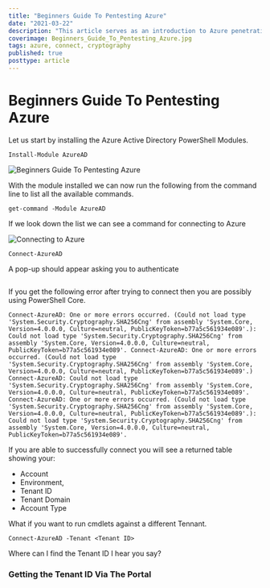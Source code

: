 ```yaml
---
title: "Beginners Guide To Pentesting Azure"
date: "2021-03-22"
description: "This article serves as an introduction to Azure penetration testing."
coverimage: Beginners_Guide_To_Pentesting_Azure.jpg
tags: azure, connect, cryptography
published: true
posttype: article
---
```

# Beginners Guide To Pentesting Azure

Let us start by installing the Azure Active Directory PowerShell Modules.

```
Install-Module AzureAD
```

<img src="fc3f3cf0-9981-42f0-8a46-62d1a50b6286.png" class="img-fluid" alt="Beginners Guide To Pentesting Azure">

With the module installed we can now run the following from the command line to list all the available commands. 

```
get-command -Module AzureAD
```

If we look down the list we can see a command for connecting to Azure 

<img src="c3a9c547-7ef9-4f8d-8e5c-fd81d074a561.png" class="img-fluid" alt="Connecting to Azure">

```
Connect-AzureAD
```

A pop-up should appear asking you to authenticate 

<img src="05931e0d-0154-4591-99fd-5a11d6d3f6e7.png" class="img-fluid" alt="">


If you get the following error after trying to connect then you are possibly using PowerShell Core. 

`Connect-AzureAD: One or more errors occurred. (Could not load type 'System.Security.Cryptography.SHA256Cng' from assembly 'System.Core, Version=4.0.0.0, Culture=neutral, PublicKeyToken=b77a5c561934e089'.): Could not load type 'System.Security.Cryptography.SHA256Cng' from assembly 'System.Core, Version=4.0.0.0, Culture=neutral, PublicKeyToken=b77a5c561934e089'.
Connect-AzureAD: One or more errors occurred. (Could not load type 'System.Security.Cryptography.SHA256Cng' from assembly 'System.Core, Version=4.0.0.0, Culture=neutral, PublicKeyToken=b77a5c561934e089'.)
Connect-AzureAD: Could not load type 'System.Security.Cryptography.SHA256Cng' from assembly 'System.Core, Version=4.0.0.0, Culture=neutral, PublicKeyToken=b77a5c561934e089'.
Connect-AzureAD: One or more errors occurred. (Could not load type 'System.Security.Cryptography.SHA256Cng' from assembly 'System.Core, Version=4.0.0.0, Culture=neutral, PublicKeyToken=b77a5c561934e089'.): Could not load type 'System.Security.Cryptography.SHA256Cng' from assembly 'System.Core, Version=4.0.0.0, Culture=neutral, PublicKeyToken=b77a5c561934e089'.`


If you are able to successfully connect you will see a returned table showing your:

* Account
* Environment, 
* Tenant ID
* Tenant Domain
* Account Type

What if you want to run cmdlets against a different Tennant. 

```
Connect-AzureAD -Tenant <Tenant ID>
```

Where can I find the Tenant ID I hear you say?

### Getting the Tenant ID Via The Portal

<img src="75cd2d95-b2cc-442f-a519-60f59b371c5d.png" class="img-fluid" alt="">

<img src="3ec7c6d8-e478-47a1-9acd-9bf7b3ab6548.png" class="img-fluid" alt="">